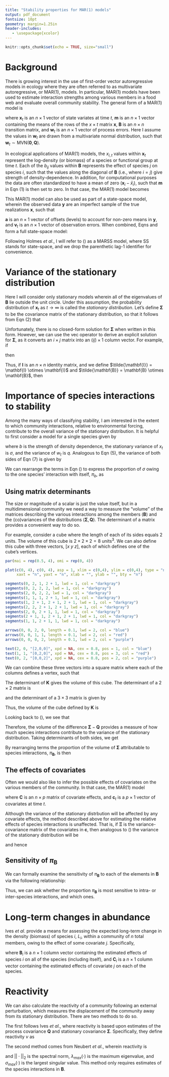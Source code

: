 ```yaml
---
title: "Stability properties for MAR(1) models"
output: pdf_document
fontsize: 10pt
geometry: margin=1.25in
header-includes:
   - \usepackage{xcolor}
---
```


```r
knitr::opts_chunk$set(echo = TRUE, size="small")
```

\begin{center}
  \begin{Large}
  \textbf{Mark D. Scheuerell} \\
  \end{Large}
  \text{U.S. Geological Survey} \\
  \text{Washington Cooperative Fish and Wildlife Research Unit} \\
  \text{School of Aquatic and Fishery Sciences} \\
  \text{University of Washington} \\
  \text{Seattle, WA USA} \\
  \text{scheuerl@uw.edu}
\end{center}

# Background

There is growing interest in the use of first-order vector autoregressive models in ecology where they are often referred to as multivariate autoregressive, or MAR(1), models\footnote{Ives $et~al$. (2003) $Ecol~Monogr$ 73:301–330}. In particular, MAR(1) models have been used to estimate interaction strengths among various members in a food web and evaluate overall community stability. The general form of a MAR(1) model is

\begin{equation} \label{eq1}
  \mathbf{x}_t = \mathbf{m} + \mathbf{B} (\mathbf{x}_{t-1} - \mathbf{m}) + \mathbf{w}_t,
\end{equation}

where $\mathbf{x}_t$ is an $n \times 1$ vector of state variates at time $t$, $\mathbf{m}$ is an $n \times 1$ vector containing the means of the rows of the $x \times t$ matrix $\mathbf{x}$, $\mathbf{B}$ is an $n \times n$ transition matrix, and $\mathbf{w}_t$ is an $n \times 1$ vector of process errors. Here I assume the values in $\mathbf{w}_t$ are drawn from a multivariate normal distribution, such that $\mathbf{w}_t \sim \text{MVN}(\mathbf{0}, \mathbf{Q})$.

In ecological applications of MAR(1) models, the $x_{i,t}$ values within $\mathbf{x}_t$ represent the log-density (or biomass) of a species or functional group at time $t$. Each of the $b_{ij}$ values within $\mathbf{B}$ represents the effect of species $j$ on species $i$, such that the values along the diagonal of $\mathbf{B}$ (i.e., where $i = j$) give strength of density-dependence. In addition, for computational purposes the data are often standardized to have a mean of zero $(\mathbf{x}_i - \bar{x}_i)$, such that $\mathbf{m}$ in Eqn (1) is then set to zero. In that case, the MAR(1) model becomes

\begin{equation} \label{eq2}
    \mathbf{x}_t = \mathbf{B} \mathbf{x}_{t-1} + \mathbf{w}_t
\end{equation}
    
This MAR(1) model can also be used as part of a state-space model, wherein the observed data $\mathbf{y}$ are an imperfect sample of the true realizations $\mathbf{x}$, such that

\begin{equation} \label{eq3}
  \mathbf{y}_t = \mathbf{x}_t + \mathbf{a} + \mathbf{v}_t,
\end{equation}

$\mathbf{a}$ is an $n \times 1$ vector of offsets (levels) to account for non-zero means in $\mathbf{y}$, and $\mathbf{v}_t$ is an $n \times 1$ vector of observation errors. When combined, Eqns \eqref{eq1} and \eqref{eq3} form a full state-space model:

\begin{equation} \label{eq4}
  \begin{gathered}
    \mathbf{x}_t = \mathbf{B} \mathbf{x}_{t-1} + \mathbf{w}_t \\
    \mathbf{y}_t = \mathbf{x}_t + \mathbf{a} + \mathbf{v}_t
  \end{gathered}
\end{equation}

Following Holmes $et~al$.\footnote{Holmes $et~al$. (2012) $The~R~Journal$ 4:11-19}, I will refer to (\ref{eq4}) as a MARSS model, where SS stands for state-space, and we drop the parenthetic lag-1 identifier for convenience.

# Variance of the stationary distribution

Here I will consider only stationary models wherein all of the eigenvalues of $\mathbf{B}$ lie outside the unit circle. Under this assumption, the probability distribution of $\mathbf{x}_t$ as $t \rightarrow \infty$ is called the *stationary distribution*. Let's define $\mathbf{\Sigma}$ to be the covariance matrix of the stationary distribution, so that it follows from Eqn (2) that  

\begin{equation} \label{eq5}
\mathbf{\Sigma} = \mathbf{B} \mathbf{\Sigma} \mathbf{B}^\top + \mathbf{Q}.
\end{equation}

Unfortunately, there is no closed-form solution for $\mathbf{\Sigma}$ when written in this form. However, we can use the $\text{vec}$ operator to derive an explicit solution for $\mathbf{\Sigma}$, as it converts an $i \times j$ matrix into an $(ij) \times 1$ column vector. For example, if

\begin{equation*}
\mathbf{M} = 
\begin{bmatrix}
    1 & 3 \\
    2 & 4
\end{bmatrix},
\end{equation*}

then

\begin{equation*}
\text{vec}(\mathbf{M}) = 
\begin{bmatrix}
    1 \\
    2 \\
    3 \\
    4 
\end{bmatrix}.
\end{equation*}

Thus, if $\mathbf{I}$ is an $n \times n$ identity matrix, and we define $\tilde{\mathbf{I}} = \mathbf{I} \otimes \mathbf{I}$ and $\tilde{\mathbf{B}} = \mathbf{B} \otimes \mathbf{B}$, then

\begin{equation} \label{eq8}
\text{vec}(\mathbf{\Sigma}) = (\tilde{\mathbf{I}} - \tilde{\mathbf{B}})^{-1} \text{vec}(\mathbf{Q}).
\end{equation}

# Importance of species interactions to stability

Among the many ways of classifying stability, I am interested in the extent to which community interactions, relative to environmental forcing, contribute to the overall variance of the stationary distribution. It is helpful to first consider a model for a single species given by

\begin{equation} \label{eq9}
x_t = b x_{t-1} + w_t
\end{equation}

where $b$ is the strength of density dependence, the stationary variance of $x_t$ is $\sigma$, and the variance of $w_t$ is $q$. Analogous to Eqn (5), the variance of both sides of Eqn (7) is given by

\begin{equation} \label{eq10a}
\sigma = b^2 \sigma + q.
\end{equation}

We can rearrange the terms in Eqn (\ref{eq10a}) to express the proportion of $\sigma$ owing to the one species' interaction with itself, $\pi_b$, as

\begin{equation} \label{eq10}
\pi_b = \frac{\sigma - q}{\sigma} = b^2.
\end{equation}

## Using matrix determinants

The size or magnitude of a scalar is just the value itself, but in a multidimensional community we need a way to measure the "volume" of the matrices describing the various interactions among the members $(\mathbf{B})$ and the (co)variances of the distributions $(\mathbf{\Sigma}, \mathbf{Q})$. The determinant of a matrix provides a convenient way to do so\footnote{Ives $et~al$. (2003) $Ecol~Monogr$ 73:301–330}.

For example, consider a cube where the length of each of its sides equals 2 units. The volume of this cube is $2 \times 2 \times 2 = 8 ~ \text{units}^3$. We can also define this cube with three vectors, $[x ~ y ~ z]$, each of which defines one of the cube's vertices.

\vspace{0.25in}

```r
par(mai = rep(0.5, 4), omi = rep(0, 4))

plot(c(0, 4), c(0, 4), asp = 1, xlim = c(0,4), ylim = c(0,4), type = "n",
     xaxt = "n", yaxt = "n", xlab = "", ylab = "", bty = "n")

segments(0, 2, 1, 2 + 1, lwd = 1, col = "darkgray")
segments(0, 2, 2, 2, lwd = 1, col = "darkgray")
segments(2, 0, 2, 2, lwd = 1, col = "darkgray")
segments(1, 1, 1, 2 + 1, lwd = 1, col = "darkgray")
segments(1, 2 + 1, 2 + 1, 2 + 1, lwd = 1, col = "darkgray")
segments(2, 2, 2 + 1, 2 + 1, lwd = 1, col = "darkgray")
segments(2, 0, 2 + 1, 1, lwd = 1, col = "darkgray")
segments(2 + 1, 1, 2 + 1, 2 + 1, lwd = 1, col = "darkgray")
segments(1, 1, 2 + 1, 1, lwd = 1, col = "darkgray")

arrows(0, 0, 2, 0, length = 0.1, lwd = 2, col = "blue")
arrows(0, 0, 1, 1, length = 0.1, lwd = 2, col = "red")
arrows(0, 0, 0, 2, length = 0.1, lwd = 2, col = "purple")

text(2, 0, "[2,0,0]", xpd = NA, cex = 0.8, pos = 1, col = "blue")
text(1, 1, "[0,2,0]", xpd = NA, cex = 0.8, pos = 3, col = "red")
text(0, 2, "[0,0,2]", xpd = NA, cex = 0.8, pos = 2, col = "purple")
```

\vspace{0.25in}

We can combine these three vectors into a square matrix where each of the columns defines a vertex, such that

\begin{equation*}
\mathbf{K} = 
\begin{bmatrix}
\textcolor{blue}{2} & \textcolor{red}{0} & \textcolor{purple}{0} \\
\textcolor{blue}{0} & \textcolor{red}{2} & \textcolor{purple}{0} \\
\textcolor{blue}{0} & \textcolor{red}{0} & \textcolor{purple}{2}
\end{bmatrix}
\end{equation*}

The determinant of $\mathbf{K}$ gives the volume of this cube. The determinant of a $2 \times 2$ matrix is

\begin{equation*}
\text{det} \begin{bmatrix}
a & b \\
c & d
\end{bmatrix}
= ad - bc
\end{equation*}

and the determinant of a $3 \times 3$ matrix is given by

\begin{equation*}
\begin{aligned}
\text{det} \begin{bmatrix}
a & b & c \\
d & e & f \\
g & h & i
\end{bmatrix} &= a ~ \text{det} \begin{bmatrix}
e & f \\
h & i
\end{bmatrix} -b ~ \text{det} \begin{bmatrix}
d & f \\
g & i
\end{bmatrix} +c ~ \text{det} \begin{bmatrix}
d & e \\
g & h
\end{bmatrix} \\
&= a (e i - f h) + b (f g - d i) + c (d h - e g)
\end{aligned}
\end{equation*}

Thus, the volume of the cube defined by $\mathbf{K}$ is 

\begin{equation*}
\begin{aligned}
\text{det}(\mathbf{K}) &= 2(2 \cdot 2 - 0 \cdot 0) + 0(0 \cdot 0 - 0 \cdot 2) + 0(0 \cdot 0 - 2 \cdot 0) \\
  &= 2(4 - 0) + 0(0 - 0) + 0(0 - 0) \\
  &= 8
\end{aligned}
\end{equation*}


Looking back to (\ref{eq5}), we see that

\begin{align}
\mathbf{\Sigma} &= \mathbf{B} \mathbf{\Sigma} \mathbf{B}^\top + \mathbf{Q}, \nonumber \\
\mathbf{\Sigma} - \mathbf{Q} &= \mathbf{B} \mathbf{\Sigma} \mathbf{B}^\top. \label{eq9}
\end{align}

Therefore, the volume of the difference $\mathbf{\Sigma} - \mathbf{Q}$ provides a measure of how much species interactions contribute to the variance of the stationary distribution. Taking determinants of both sides, we get

\begin{align*}
\text{det}(\mathbf{\Sigma} - \mathbf{Q}) &= \text{det}(\mathbf{B} \mathbf{\Sigma} \mathbf{B}^\top) \\
 &= \text{det}(\mathbf{B}) \text{det}(\mathbf{\Sigma}) \text{det}(\mathbf{B}^\top) \\
 &= \text{det}(\mathbf{B}) \text{det}(\mathbf{\Sigma}) \text{det}(\mathbf{B}).
\end{align*}

By rearranging terms the proportion of the volume of $\mathbf{\Sigma}$ attributable to species interactions, $\pi_\mathbf{B}$, is then

\begin{equation} \label{eq11}
\pi_\mathbf{B}  = \frac{\text{det}(\mathbf{\Sigma} - \mathbf{Q})}{\text{det}(\mathbf{\Sigma})} = \text{det}(\mathbf{B})^2.
\end{equation}

## The effects of covariates

Often we would also like to infer the possible effects of covariates on the various members of the community. In that case, the MAR(1) model

\begin{equation} \label{eq2}
\mathbf{x}_t = \mathbf{B} \mathbf{x}_{t-1} + \mathbf{C} \mathbf{c}_t + \mathbf{w}_t, \\
\end{equation}

where $\mathbf{C}$ is an $n \times p$ matrix of covariate effects, and $\mathbf{c}_t$ is a $p \times 1$ vector of covariates at time $t$.

Although the variance of the stationary distrbution will be affected by any covariate effects, the method described above for estimating the relative effects of species interactions is unaffected. That is, if $\mathbf{\Xi}$ is the variance-covariance matrix of the covariates in $\mathbf{c}$, then analogous to (\ref{eq9}) the variance of the stationary distribution will be

\begin{equation}
\mathbf{\Sigma} = \mathbf{B} \mathbf{\Sigma} \mathbf{B}^\top + \mathbf{C} \mathbf{\Xi} \mathbf{C}^\top + \mathbf{Q}, \\
\end{equation}

and hence

\begin{align*}
\mathbf{\Sigma} - \mathbf{C} \mathbf{\Xi} \mathbf{C}^\top - \mathbf{Q} &= \mathbf{B} \mathbf{\Sigma} \mathbf{B}^\top \\
\text{det}(\mathbf{\Sigma} - \mathbf{C} \mathbf{\Xi} \mathbf{C}^\top - \mathbf{Q}) &= \text{det}(\mathbf{B} \mathbf{\Sigma} \mathbf{B}^\top) \\
\frac{\text{det}(\mathbf{\Sigma} - \mathbf{C} \mathbf{\Xi} \mathbf{C}^\top - \mathbf{Q})}{\text{det}(\mathbf{\Sigma})} &= \text{det}(\mathbf{B})^2.
\end{align*}

## Sensitivity of $\pi_\mathbf{B}$

We can formally examine the sensitivity of $\pi_\mathbf{B}$ to each of the elements in $\mathbf{B}$ via the following relationship:

\begin{align*}
\left[ \frac{\partial \pi_\mathbf{B}}{\partial \mathbf{B}} \right]_{ij} &= \left[ \frac{\partial \text{det}(\mathbf{B})^2}{\partial \mathbf{B}} \right]_{ij} \\
 &= \left[ 2 ~ \text{det}(\mathbf{B})^2 (\mathbf{B}^{-1})^\top \right]_{ij}.
\end{align*}

Thus, we can ask whether the proportion $\pi_\mathbf{B}$ is most sensitive to intra- or inter-species interactions, and which ones.

# Long-term changes in abundance

Ives $et~al$.\footnote{Ives $et~al$. (1999) $Ecology$ 80:1405–1421} provide a means for assessing the expected long-term change in the density (biomass) of species $i$, $L_i$, within a community of $n$ total members, owing to the effect of some covariate $j$. Specifically,

\begin{equation}
L_i = \frac{\text{det}(\mathbf{B}_1 \dots \mathbf{B}_{i-1} \mathbf{C}_j \mathbf{B}_{i+1} \dots \mathbf{B}_n)}{\text{det}(\mathbf{B}_1 \dots \mathbf{B}_n)},
\end{equation}

where $\mathbf{B}_i$ is a $n \times 1$ column vector containing the estimated effects of species $i$ on all of the species (including itself), and $\mathbf{C}_i$ is a $n \times 1$ column vector containing the estimated effects of covariate $j$ on each of the species.

# Reactivity

We can also calculate the reactivity of a community following an external perturbation, which measures the displacement of the community away from its stationary distribution. There are two methods to do so.

The first follows Ives $et~al$.\footnote{Ives $et~al$. (2003) $Ecol~Monogr$ 73:301–330}, where reactivity is based upon estimates of the process covariance $\mathbf{Q}$ and stationary covariance $\mathbf{\Sigma}$. Specifically, they define reactivity $\nu$ as

\begin{align}
\nu &= \displaystyle -\frac{\text{tr}(\mathbf{Q})}{\text{tr}(\mathbf{\Sigma})} \\
    & \leq 1-\lambda_{max}(\mathbf{B}^\top \mathbf{B}).
\end{align}

The second method comes from Neubert $et~al$.\footnote{Neubert $et~al$. (2009) $Ecology$ 90:2683–2688}, wherein reactivity is

\begin{align}
\nu &= \log ||\mathbf{B}||_2 \\
    &= \log \sqrt{\lambda_{max}(\mathbf{B}^\top \mathbf{B})} \\
    &= \log \sigma_{max} (\mathbf{B}),
\end{align}

and $||\cdot||_2$ is the spectral norm, $\lambda_{max}(\cdot)$ is the maximum eigenvalue, and $\sigma_{max}(\cdot)$ is the largest singular value. This method only requires estimates of the species interactions in $\mathbf{B}$.


